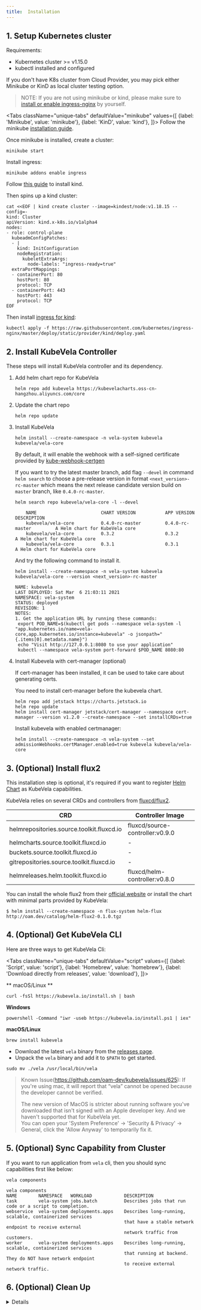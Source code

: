 ```yaml
---
title:  Installation
---
```



## 1. Setup Kubernetes cluster

Requirements:
- Kubernetes cluster >= v1.15.0
- kubectl installed and configured

If you don't have K8s cluster from Cloud Provider, you may pick either Minikube or KinD as local cluster testing option.

> NOTE: If you are not using minikube or kind, please make sure to [install or enable ingress-nginx](https://kubernetes.github.io/ingress-nginx/deploy/) by yourself.

<Tabs
className="unique-tabs"
defaultValue="minikube"
values={[
{label: 'Minikube', value: 'minikube'},
{label: 'KinD', value: 'kind'},
]}>
<TabItem value="minikube">
Follow the minikube [installation guide](https://minikube.sigs.k8s.io/docs/start/).

Once minikube is installed, create a cluster:

```shell script
minikube start
```

Install ingress:

```shell script
minikube addons enable ingress
``` 

  </TabItem>
  <TabItem value="kind">

Follow [this guide](https://kind.sigs.k8s.io/docs/user/quick-start/#installation) to install kind.

Then spins up a kind cluster:

```shell script
cat <<EOF | kind create cluster --image=kindest/node:v1.18.15 --config=-
kind: Cluster
apiVersion: kind.x-k8s.io/v1alpha4
nodes:
- role: control-plane
  kubeadmConfigPatches:
  - |
    kind: InitConfiguration
    nodeRegistration:
      kubeletExtraArgs:
        node-labels: "ingress-ready=true"
  extraPortMappings:
  - containerPort: 80
    hostPort: 80
    protocol: TCP
  - containerPort: 443
    hostPort: 443
    protocol: TCP
EOF
```

Then install [ingress for kind](https://kind.sigs.k8s.io/docs/user/ingress/#ingress-nginx):
```shell script
kubectl apply -f https://raw.githubusercontent.com/kubernetes/ingress-nginx/master/deploy/static/provider/kind/deploy.yaml
```

  </TabItem>
</Tabs>


## 2. Install KubeVela Controller

These steps will install KubeVela controller and its dependency.

1. Add helm chart repo for KubeVela
    ```shell script
    helm repo add kubevela https://kubevelacharts.oss-cn-hangzhou.aliyuncs.com/core
    ```

2. Update the chart repo
    ```shell script
    helm repo update
    ```
   
3. Install KubeVela
    ```shell script
    helm install --create-namespace -n vela-system kubevela kubevela/vela-core
    ```
    By default, it will enable the webhook with a self-signed certificate provided by [kube-webhook-certgen](https://github.com/jet/kube-webhook-certgen)
   
    If you want to try the latest master branch, add flag `--devel` in command `helm search` to choose a pre-release
    version in format `<next_version>-rc-master` which means the next release candidate version build on `master` branch,
    like `0.4.0-rc-master`.
   
    ```shell script
    helm search repo kubevela/vela-core -l --devel
    ```
    ```console
        NAME                     	CHART VERSION        	APP VERSION          	DESCRIPTION
        kubevela/vela-core       	0.4.0-rc-master         0.4.0-rc-master         A Helm chart for KubeVela core
        kubevela/vela-core       	0.3.2  	                0.3.2                   A Helm chart for KubeVela core
        kubevela/vela-core       	0.3.1        	        0.3.1               	A Helm chart for KubeVela core
    ```
   
    And try the following command to install it.
   
    ```shell script
    helm install --create-namespace -n vela-system kubevela kubevela/vela-core --version <next_version>-rc-master
    ```
    ```console
   NAME: kubevela
   LAST DEPLOYED: Sat Mar  6 21:03:11 2021
   NAMESPACE: vela-system
   STATUS: deployed
   REVISION: 1
   NOTES:
   1. Get the application URL by running these commands:
     export POD_NAME=$(kubectl get pods --namespace vela-system -l "app.kubernetes.io/name=vela-core,app.kubernetes.io/instance=kubevela" -o jsonpath="{.items[0].metadata.name}")
     echo "Visit http://127.0.0.1:8080 to use your application"
     kubectl --namespace vela-system port-forward $POD_NAME 8080:80
   ```

4. Install Kubevela with cert-manager (optional)
   
   If cert-manager has been installed, it can be used to take care about generating certs. 

   You need to install cert-manager before the kubevela chart.
    ```shell script
    helm repo add jetstack https://charts.jetstack.io
    helm repo update
    helm install cert-manager jetstack/cert-manager --namespace cert-manager --version v1.2.0 --create-namespace --set installCRDs=true
    ```
   
    Install kubevela with enabled certmanager:
    ```shell script
    helm install --create-namespace -n vela-system --set admissionWebhooks.certManager.enabled=true kubevela kubevela/vela-core
    ```

## 3. (Optional) Install flux2

This installation step is optional, it's required if you want to register [Helm Chart](https://helm.sh/) as KubeVela capabilities.

KubeVela relies on several CRDs and controllers from [fluxcd/flux2](https://github.com/fluxcd/flux2).

| CRD      | Controller Image |
| ----------- | ----------- |
| helmrepositories.source.toolkit.fluxcd.io   | fluxcd/source-controller:v0.9.0 |
| helmcharts.source.toolkit.fluxcd.io   | - |
| buckets.source.toolkit.fluxcd.io      | - |
| gitrepositories.source.toolkit.fluxcd.io   | - |
| helmreleases.helm.toolkit.fluxcd.io | fluxcd/helm-controller:v0.8.0 |

You can install the whole flux2 from their [official website](https://github.com/fluxcd/flux2)
or install the chart with minimal parts provided by KubeVela:

```shell
$ helm install --create-namespace -n flux-system helm-flux http://oam.dev/catalog/helm-flux2-0.1.0.tgz
```

## 4. (Optional) Get KubeVela CLI

Here are three ways to get KubeVela Cli:

<Tabs
    className="unique-tabs"
    defaultValue="script"
    values={[
        {label: 'Script', value: 'script'},
        {label: 'Homebrew', value: 'homebrew'},
        {label: 'Download directly from releases', value: 'download'},
    ]}>
<TabItem value="script">

** macOS/Linux **

```shell script
curl -fsSl https://kubevela.io/install.sh | bash
```

**Windows**

```shell script
powershell -Command "iwr -useb https://kubevela.io/install.ps1 | iex"
```
</TabItem>
<TabItem value="homebrew">

**macOS/Linux**
```shell script
brew install kubevela
```
</TabItem>
<TabItem value="download">

- Download the latest `vela` binary from the [releases page](https://github.com/oam-dev/kubevela/releases).
- Unpack the `vela` binary and add it to `$PATH` to get started.

```shell script
sudo mv ./vela /usr/local/bin/vela
```

> Known Issue(https://github.com/oam-dev/kubevela/issues/625): 
> If you're using mac, it will report that “vela” cannot be opened because the developer cannot be verified.
>
> The new version of MacOS is stricter about running software you've downloaded that isn't signed with an Apple developer key. And we haven't supported that for KubeVela yet.  
> You can open your 'System Preference' -> 'Security & Privacy' -> General, click the 'Allow Anyway' to temporarily fix it.

</TabItem>
</Tabs>

## 5. (Optional) Sync Capability from Cluster

If you want to run application from `vela` cli, then you should sync capabilities first like below:

```shell script
vela components
```
```console
vela components
NAME      	NAMESPACE  	WORKLOAD        	DESCRIPTION
task      	vela-system	jobs.batch      	Describes jobs that run code or a script to completion.
webservice	vela-system	deployments.apps	Describes long-running, scalable, containerized services
          	           	                	that have a stable network endpoint to receive external
          	           	                	network traffic from customers.
worker    	vela-system	deployments.apps	Describes long-running, scalable, containerized services
          	           	                	that running at backend. They do NOT have network endpoint
          	           	                	to receive external network traffic.
```

## 6. (Optional) Clean Up

<details>
Run:

```shell script
helm uninstall -n vela-system kubevela
rm -r ~/.vela
```

This will uninstall KubeVela server component and its dependency components.
This also cleans up local CLI cache.

Then clean up CRDs (CRDs are not removed via helm by default):

```shell script
 kubectl delete crd \
  applicationconfigurations.core.oam.dev \
  applicationdeployments.core.oam.dev \
  components.core.oam.dev \
  containerizedworkloads.core.oam.dev \
  healthscopes.core.oam.dev \
  manualscalertraits.core.oam.dev \
  podspecworkloads.standard.oam.dev \
  scopedefinitions.core.oam.dev \
  traitdefinitions.core.oam.dev \
  workloaddefinitions.core.oam.dev
```
</details>
